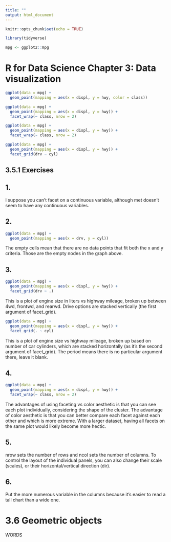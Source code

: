 ```yaml
---
title: ""
output: html_document
---
```


```r
knitr::opts_chunk$set(echo = TRUE)
```

```r
library(tidyverse)
```


```r
mpg <- ggplot2::mpg
```

# R for Data Science Chapter 3: Data visualization


```r
ggplot(data = mpg) + 
  geom_point(mapping = aes(x = displ, y = hwy, color = class))
```

```r
ggplot(data = mpg) + 
  geom_point(mapping = aes(x = displ, y = hwy)) + 
  facet_wrap(~ class, nrow = 2)

```

```r
ggplot(data = mpg) + 
  geom_point(mapping = aes(x = displ, y = hwy)) + 
  facet_wrap(~ class, nrow = 2)
```

```r
ggplot(data = mpg) + 
  geom_point(mapping = aes(x = displ, y = hwy)) + 
  facet_grid(drv ~ cyl)
```
## 3.5.1 Exercises

## 1. 
I suppose you can't facet on a continuous variable, although met doesn't seem to have any continuous variables.

## 2.
```r
ggplot(data = mpg) + 
  geom_point(mapping = aes(x = drv, y = cyl))
```

The empty cells mean that there are no data points that fit both the x and y criteria. Those are the empty nodes in the graph above.

## 3. 

```r
ggplot(data = mpg) + 
  geom_point(mapping = aes(x = displ, y = hwy)) +
  facet_grid(drv ~ .)
```

This is a plot of engine size in liters vs highway mileage, broken up between 4wd, frontwd, and rearwd. Drive options are stacked vertically (the first argument of facet_grid).

```r
ggplot(data = mpg) + 
  geom_point(mapping = aes(x = displ, y = hwy)) +
  facet_grid(. ~ cyl)
```

This is a plot of engine size vs highway mileage, broken up based on number of car cylinders, which are stacked horizontally (as it's the second argument of facet_grid). The period means there is no particular argument there, leave it blank.

## 4.
```r
ggplot(data = mpg) + 
  geom_point(mapping = aes(x = displ, y = hwy)) + 
  facet_wrap(~ class, nrow = 2)

```

The advantages of using faceting vs color aesthetic is that you can see each plot individually, considering the shape of the cluster. The advantage of color aesthetic is that you can better compare each facet against each other and which is more extreme. With a larger dataset, having all facets on the same plot would likely become more hectic.

## 5. 
nrow sets the number of rows and ncol sets the number of columns. To control the layout of the individual panels, you can also change their scale (scales), or their horizontal/vertical direction (dir).

## 6. 
Put the more numerous variable in the columns because it's easier to read a tall chart than a wide one.

# 3.6 Geometric objects

WORDS 

